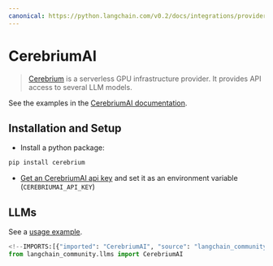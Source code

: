 ```yaml
---
canonical: https://python.langchain.com/v0.2/docs/integrations/providers/cerebriumai/
---
```


# CerebriumAI

> [Cerebrium](https://docs.cerebrium.ai/cerebrium/getting-started/introduction)  is a serverless GPU infrastructure provider.
It provides API access to several LLM models.

See the examples in the [CerebriumAI documentation](https://docs.cerebrium.ai/examples/langchain).

## Installation and Setup

- Install a python package:
```bash
pip install cerebrium
```

- [Get an CerebriumAI api key](https://docs.cerebrium.ai/cerebrium/getting-started/installation) and set
it as an environment variable (`CEREBRIUMAI_API_KEY`)

## LLMs

See a [usage example](/docs/integrations/llms/cerebriumai).

```python
<!--IMPORTS:[{"imported": "CerebriumAI", "source": "langchain_community.llms", "docs": "https://api.python.langchain.com/en/latest/llms/langchain_community.llms.cerebriumai.CerebriumAI.html", "title": "CerebriumAI"}]-->
from langchain_community.llms import CerebriumAI
```